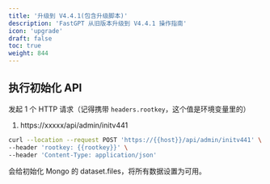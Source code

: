 ```yaml
---
title: '升级到 V4.4.1(包含升级脚本)'
description: 'FastGPT 从旧版本升级到 V4.4.1 操作指南'
icon: 'upgrade'
draft: false
toc: true
weight: 844
---
```


## 执行初始化 API

发起 1 个 HTTP 请求（记得携带 `headers.rootkey`，这个值是环境变量里的）

1. https://xxxxx/api/admin/initv441

```bash
curl --location --request POST 'https://{{host}}/api/admin/initv441' \
--header 'rootkey: {{rootkey}}' \
--header 'Content-Type: application/json'
```

会给初始化 Mongo 的 dataset.files，将所有数据设置为可用。

